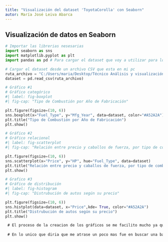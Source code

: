 ```yaml
---
title: "Visualización del dataset 'ToyotaCorolla' con Seaborn"
autor: María José Leiva Abarca
---
```


## Visualización de datos en Seaborn

```python
# Importar las librerias nesesarias
import seaborn as sns 
import matplotlib.pyplot as plt
import pandas as pd # Para cargar el dataset que voy a utilizar para los graficos

# Cargar el dataset desde un archivo CSV que esta en mi pc
ruta_archivo = "C:/Users/maria/Desktop/Técnico Análisis y visualización de datos/Tercer cuatrimestre/Progra 2/Tarea_programada/ToyotaCorolla.csv"
dataset = pd.read_csv(ruta_archivo)
```

```python
# Gráfico #1
# Gráfico categórico
#| label: fig-boxplot
#| fig-cap: "Tipo de Combustión por Año de Fabricación"

plt.figure(figsize=(10, 6))
sns.boxplot(x="Fuel_Type", y="Mfg_Year", data=dataset, color="#A52A2A")
plt.title("Tipo de Combustión por Año de Fabricación")
plt.show()
```

```python
# Gráfico #2
# Gráfico relacional
#| label: fig-scatterplot
#| fig-cap: "Relación entre precio y caballos de fuerza, por tipo de combustión"

plt.figure(figsize=(10, 6))
sns.scatterplot(x="Price", y="HP", hue="Fuel_Type", data=dataset)
plt.title("Relación entre precio y caballos de fuerza, por tipo de combustión")
plt.show()
```

```python
# Grafico #3
# Gráfico de distribución
#| label: fig-histogram
#| fig-cap: "Distrubución de autos según su precio"

plt.figure(figsize=(10, 6))
sns.histplot(data=dataset, x="Price",kde= True, color="#A52A2A")
plt.title("Distrubución de autos según su precio")
plt.show()
```

```markdown
 # El proceso de la creacion de los gráficos se me facilito mucho ya que anteriormente habiamos visto el tema por lo que ya era algo con lo que estaba familiarizada, pero igualmente entre a la biblioteca a ver los otros garficos y para recordar mejor los tipos de variables que se podian utilizar en cada uno de ellos.
 
 # En lo unico que diria que me atrase un poco mas fue en buscar una base de datos que me gustara y tubiera las variables que nesesitaba para cada grafico.
```

